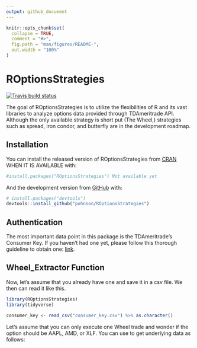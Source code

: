 ```yaml
---
output: github_document
---
```


<!-- README.md is generated from README.Rmd. Please edit that file -->

```r
knitr::opts_chunk$set(
  collapse = TRUE,
  comment = "#>",
  fig.path = "man/figures/README-",
  out.width = "100%"
)
```

# ROptionsStrategies

<!-- badges: start -->
[![Travis build status](https://travis-ci.com/pohnson/ROptionsStrategies.svg?branch=main)](https://travis-ci.com/pohnson/ROptionsStrategies)
<!-- badges: end -->

The goal of ROptionsStrategies is to utilize the flexibilities of R and its vast libraries to analyze options data provided through TDAmeritrade API. Although the only available strategy is short put (The Wheel,) strategies such as spread, iron condor, and butterfly are in the development roadmap.

## Installation

You can install the released version of ROptionsStrategies from [CRAN](https://CRAN.R-project.org) WHEN IT IS AVAILABLE with:

``` r
#install.packages("ROptionsStrategies") Not available yet
```

And the development version from [GitHub](https://github.com/) with:

``` r
# install.packages("devtools")
devtools::install_github("pohnson/ROptionsStrategies")
```
## Authentication

The most important data point in this package is the TDAmeritrade's Consumer Key. If you haven't had one yet, please follow this thorough guideline to obtain one: <a href="ttps://www.reddit.com/r/algotrading/comments/c81vzq/td_ameritrade_api_access_2019_guide/">link</a>.

## Wheel_Extractor Function

Now, let's assume that you already have one and save it in a csv file. We then can read it like this.

```r
library(ROptionsStrategies)
library(tidyverse)

consumer_key <- read_csv("consumer_key.csv") %>% as.character()
```

Let's assume that you can only execute one Wheel trade and wonder if the option should be AAPL, AMD, or XLF. You can use to get underlying data as follows:

```r

```
